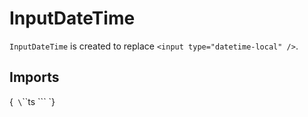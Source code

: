 
<Meta title="Inputs/DateTime" of={InputDateTimeStories} />

# InputDateTime

`InputDateTime` is created to replace `<input type="datetime-local" />`.

## Imports

<Markdown>{`
\`\`\`ts
\`\`\`
`}</Markdown>

<Primary />

<ArgTypes of={InputDateTime}/>

